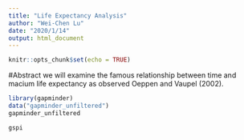 ```yaml
---
title: "Life Expectancy Analysis"
author: "Wei-Chen Lu"
date: "2020/1/14"
output: html_document
---
```


```r
knitr::opts_chunk$set(echo = TRUE)
```

#Abstract
we will examine the famous relationship between time and macium life expectancy as observed Oeppen and Vaupel (2002). 
```r
library(gapminder)
data("gapminder_unfiltered")
gapminder_unfiltered
```

```r
gspi
```



